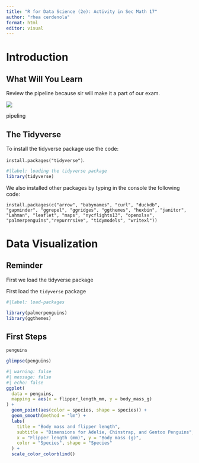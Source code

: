---
title: "R for Data Science (2e): Activity in Sec Math 17"
author: "rhea cerdenola"
format: html
editor: visual
---

# Introduction

## What Will You Learn

Review the pipeline because sir will make it a part of our exam.

![](r4dspic/r4dspic.png)

pipeling

## The Tidyverse

To install the tidyverse package use the code:

`install.packages("tidyverse")`.

```{r}
#|label: loading the tidyverse package
library(tidyverse)
```

We also installed other packages by typing in the console the following code:

`install.packages(c("arrow", "babynames", "curl", "duckdb", "gapminder", "ggrepel", "ggridges", "ggthemes", "hexbin", "janitor", "Lahman", "leaflet", "maps", "nycflights13", "openxlsx", "palmerpenguins","repurrrsive", "tidymodels", "writexl"))`

# Data Visualization

::: callout-note
## Reminder

First we load the tidyverse package
:::

First load the `tidyverse` package

```{r}
#|label: load-packages

library(palmerpenguins)
library(ggthemes)
```

## First Steps

```{r}
penguins
```

```{r}
glimpse(penguins)
```

```{r}
#| warning: false
#| message: false
#| echo: false
ggplot(
  data = penguins,
  mapping = aes(x = flipper_length_mm, y = body_mass_g)
) +
  geom_point(aes(color = species, shape = species)) +
  geom_smooth(method = "lm") +
  labs(
    title = "Body mass and flipper length",
    subtitle = "Dimensions for Adelie, Chinstrap, and Gentoo Penguins",
    x = "Flipper length (mm)", y = "Body mass (g)",
    color = "Species", shape = "Species"
  ) +
  scale_color_colorblind()
```

